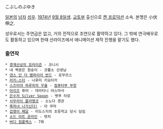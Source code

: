 こぶしのぶゆき

[[일본]]의 [[남자]] [[성우]]. [[1974년]] [[9월 8일]]생. [[교토]]부 출신으로 [[켄 프로덕션]] 소속. 본명은 小伏伸之.

성우로서는 주연급은 없고, 거의 전적으로 조연으로 활약하고 있다. 그 밖에 연극배우로도 활동하고 있으며 한때 선라이즈에서 애니메이션 제작 진행을 맡기도 했다.

=== 출연작 ===
 * [[경계선상의 호라이즌]] - 코니시
 * 내 짝꿍은 원숭이 - 코뿔소 선생님
 * [[댄스 인 더 뱀파이어 번드]] - 로무르스
 * [[러키☆스타]] - 나루미 키요타카
 * [[스즈미야 하루히의 우울]] - [[컴퓨터부 부장]]
 * [[아이즈]] 퓨어 - 데라타니 야스마사
 * [[은수저 Silver Spoon]] - 벳푸 타로
 * [[사무라이 플라멩코]] - 소노다 경관
 * [[흑마녀 나가신다!]] - 아 쿠마
 * [[겁쟁이 페달]] - 미도스지의 초등학교 당시 담임
 * [[소드 아트 온라인]] - 텟치
 * [[버디 컴플렉스]] - 7화
